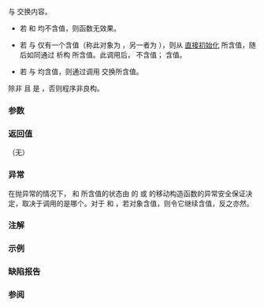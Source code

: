 {{cpp/utility/optional/title|swap}}
{{cpp/utility/optional/navbar}}
{{ddcl|since=c++17|notes={{mark constexpr since c++20}}&lt;!-- P2231R1 --&gt;|
void swap( optional&amp; other ) noexcept(/* 见下文 */);
}}

与 {{c|other}} 交换内容。

* 若 {{c|*this}} 和 {{c|other}} 均不含值，则函数无效果。

* 若 {{c|*this}} 与 {{c|other}} 仅有一个含值（称此对象为 {{tt|in}}，另一者为 {{tt|un}}），则从 {{c|std::move(*in)}} [[cpp/language/direct_initialization|直接初始化]] {{tt|un}} 所含值，随后如同通过 {{c|in-&gt;T::~T()}} 析构 {{tt|in}} 所含值。此调用后，{{tt|in}} 不含值；{{tt|un}} 含值。

* 若 {{c|*this}} 与 {{c|other}} 均含值，则通过调用 {{c|std::swap(**this, *other)}} 交换所含值。

除非 {{tt|T}} {{named req|Swappable}} 且 {{c|std::is_move_constructible_v&lt;T&gt;}} 是 {{c|true}}，否则程序非良构。

===参数===
{{par begin}}
{{par|other|要与之交换内容的 {{tt|optional}} 对象}}
{{par end}}

===返回值===
（无）

===异常===
{{noexcept|std::is_nothrow_move_constructible_v&lt;T&gt; &amp;&amp;
         std::is_nothrow_swappable_v&lt;T&gt;}}

在抛异常的情况下，{{c|*this}} 和 {{c|other}} 所含值的状态由 {{tt|T}} 的 {{tt|swap}} 或 {{tt|T}} 的移动构造函数的异常安全保证决定，取决于调用的是哪个。对于 {{c|*this}} 和 {{c|other}}，若对象含值，则令它继续含值，反之亦然。

===注解===
{{ftm begin}}
{{ftm|std=C++20|dr=20|value=202106L|__cpp_lib_optional|完全 {{c/core|constexpr}}}}
{{ftm end}}

===示例===
{{example
|code=
#include &lt;iostream&gt;
#include &lt;optional&gt;
#include &lt;string&gt;

int main()
{
    std::optional&lt;std::string&gt; opt1("First example text");
    std::optional&lt;std::string&gt; opt2("2nd text");

    enum Swap { Before, After };
    auto print_opts = [&amp;](Swap e)
    {
        std::cout &lt;&lt; (e == Before ? "交换前:\n" : "交换后:\n");
        std::cout &lt;&lt; "opt1 含有 '" &lt;&lt; opt1.value_or("") &lt;&lt; "'\n";
        std::cout &lt;&lt; "opt2 含有 '" &lt;&lt; opt2.value_or("") &lt;&lt; "'\n";
        std::cout &lt;&lt; (e == Before ? "---SWAP---\n": "\n");
    };

    print_opts(Before);
    opt1.swap(opt2);
    print_opts(After);

    // 在仅一者含值时交换
    opt1 = "Lorem ipsum dolor sit amet, consectetur tincidunt.";
    opt2.reset();

    print_opts(Before);
    opt1.swap(opt2);
    print_opts(After);
}
|output=
交换前:
opt1 含有 'First example text'
opt2 含有 '2nd text'
---SWAP---
交换后:
opt1 含有 '2nd text'
opt2 含有 'First example text'

交换前:
opt1 含有 'Lorem ipsum dolor sit amet, consectetur tincidunt.'
opt2 含有 ''
---SWAP---
交换后:
opt1 含有 ''
opt2 含有 'Lorem ipsum dolor sit amet, consectetur tincidunt.'
}}

===缺陷报告===
{{dr list begin}}
{{dr list item|paper=P2231R1|std=C++20|before={{tt|swap}} 不是 {{c/core|constexpr}} 而要求的操作在 C++20 中能为 {{c/core|constexpr}}|after=使之为 {{c/core|constexpr}}}}
{{dr list end}}

===参阅===
{{dsc begin}}
{{dsc inc|cpp/utility/optional/dsc swap2}}
{{dsc end}}

{{langlinks|en|es|ja|ru}}